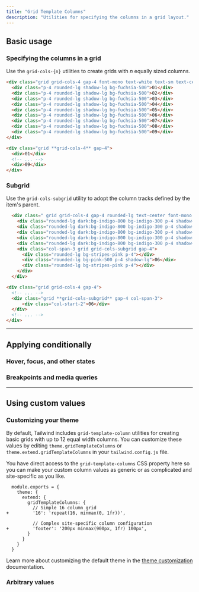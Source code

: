 ```yaml
---
title: "Grid Template Columns"
description: "Utilities for specifying the columns in a grid layout."
---
```




## Basic usage

### Specifying the columns in a grid

Use the `grid-cols-{n}` utilities to create grids with _n_ equally sized columns.

```html {{ example: true }}
<div class="grid grid-cols-4 gap-4 font-mono text-white text-sm text-center font-bold leading-6 bg-stripes-fuchsia rounded-lg">
  <div class="p-4 rounded-lg shadow-lg bg-fuchsia-500">01</div>
  <div class="p-4 rounded-lg shadow-lg bg-fuchsia-500">02</div>
  <div class="p-4 rounded-lg shadow-lg bg-fuchsia-500">03</div>
  <div class="p-4 rounded-lg shadow-lg bg-fuchsia-500">04</div>
  <div class="p-4 rounded-lg shadow-lg bg-fuchsia-500">05</div>
  <div class="p-4 rounded-lg shadow-lg bg-fuchsia-500">06</div>
  <div class="p-4 rounded-lg shadow-lg bg-fuchsia-500">07</div>
  <div class="p-4 rounded-lg shadow-lg bg-fuchsia-500">08</div>
  <div class="p-4 rounded-lg shadow-lg bg-fuchsia-500">09</div>
</div>
```

```html
<div class="grid **grid-cols-4** gap-4">
  <div>01</div>
  <!-- ... -->
  <div>09</div>
</div>
```

### Subgrid

Use the `grid-cols-subgrid` utility to adopt the column tracks defined by the item's parent.

```html {{ example: true }}
  <div class=" grid grid-cols-4 gap-4 rounded-lg text-center font-mono text-sm font-bold leading-6 text-white">
    <div class="rounded-lg dark:bg-indigo-800 bg-indigo-300 p-4 shadow-lg">01</div>
    <div class="rounded-lg dark:bg-indigo-800 bg-indigo-300 p-4 shadow-lg">02</div>
    <div class="rounded-lg dark:bg-indigo-800 bg-indigo-300 p-4 shadow-lg">03</div>
    <div class="rounded-lg dark:bg-indigo-800 bg-indigo-300 p-4 shadow-lg">04</div>
    <div class="rounded-lg dark:bg-indigo-800 bg-indigo-300 p-4 shadow-lg">05</div>
    <div class="col-span-3 grid grid-cols-subgrid gap-4">
      <div class="rounded-lg bg-stripes-pink p-4"></div>
      <div class="rounded-lg bg-pink-500 p-4 shadow-lg">06</div>
      <div class="rounded-lg bg-stripes-pink p-4"></div>
    </div>
  </div>
```

```html
<div class="grid grid-cols-4 gap-4">
  <!-- ... -->
  <div class="grid **grid-cols-subgrid** gap-4 col-span-3">
      <div class="col-start-2">06</div>
  </div>
  <!-- ... -->
</div>
```

---

## <Heading ignore>Applying conditionally</Heading>

### <Heading ignore>Hover, focus, and other states</Heading>

<HoverFocusAndOtherStates defaultClass="grid grid-cols-1" featuredClass="grid-cols-6" />

### <Heading ignore>Breakpoints and media queries</Heading>

<BreakpointsAndMediaQueries defaultClass="grid grid-cols-1" featuredClass="grid-cols-6" />

---

## Using custom values

### Customizing your theme

By default, Tailwind includes `grid-template-column` utilities for creating basic grids with up to 12 equal width columns. You can customize these values by editing `theme.gridTemplateColumns` or `theme.extend.gridTemplateColumns` in your `tailwind.config.js` file.

You have direct access to the `grid-template-columns` CSS property here so you can make your custom column values as generic or as complicated and site-specific as you like.

```diff-js {{ filename: 'tailwind.config.js' }}
  module.exports = {
    theme: {
      extend: {
        gridTemplateColumns: {
          // Simple 16 column grid
+         '16': 'repeat(16, minmax(0, 1fr))',

          // Complex site-specific column configuration
+         'footer': '200px minmax(900px, 1fr) 100px',
        }
      }
    }
  }
```

Learn more about customizing the default theme in the [theme customization](/docs/theme#customizing-the-default-theme) documentation.

### Arbitrary values

<ArbitraryValues property="grid-template-columns" defaultClass="grid" featuredClass="grid-cols-[200px_minmax(900px,_1fr)_100px]" />
